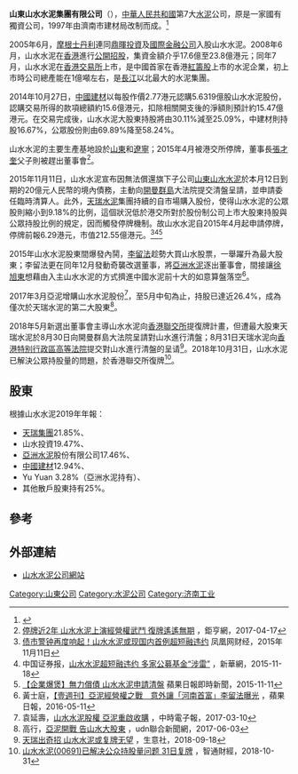 '''山東山水水泥集團有限公司'''（{{sehk|0691}}），[[中華人民共和國|中華人民共和國]]第7大[[水泥|水泥]]公司，原是一家國有獨資公司，1997年由濟南市建材局改制而成。<ref name = "jrj">{{Cite web |url=http://hk.jrj.com.cn/2008/06/170226891154.shtml |title=山水水泥香港IPO在即 大摩複製蒙牛神話 |accessdate=2016-05-18 |archive-date=2016-03-09 |archive-url=https://web.archive.org/web/20160309201832/http://hk.jrj.com.cn/2008/06/170226891154.shtml |dead-url=no }}</ref>

2005年6月，[[摩根士丹利|摩根士丹利]]連同[[鼎暉投資|鼎暉投資]]及[[國際金融公司|國際金融公司]]入股山水水泥。2008年6月，山水水泥在[[香港|香港]]進行[[IPO|公開招股]]，集資金額介乎17.6億至23.8億港元；同年7月，山水水泥在[[香港交易所|香港交易所]]上市，是中國首家在香港[[紅籌股|紅籌股]]上市的水泥企業，初上市時公司總產能在1億噸左右，是[[長江|長江]]以北最大的水泥集團。

2014年10月27日，[[中國建材|中國建材]]以每股作價2.77港元認購5.6319億股山水水泥股份，認購交易所得的款項總額約15.6億港元，扣除相關開支後的淨額則預計約15.47億港元。在交易完成後，山水水泥大股東持股將由30.11%減至25.09%，中建材則持股16.67%，公眾股份則由69.89%降至58.24%。

山水水泥的主要生產基地設於[[山東|山東]]和[[遼寧|遼寧]]；2015年4月被港交所停牌，董事長[[張才奎|張才奎]]父子則被趕出董事會<ref>[https://news.cnyes.com/news/id/3777954 停牌近2年 山水水泥上演經營權武鬥 復牌遙遙無期] {{Wayback|url=https://news.cnyes.com/news/id/3777954 |date=20180721132624 }}，鉅亨網，2017-04-17</ref>。

2015年11月11日，山水水泥宣布因無法償還旗下子公司[[山東山水水泥|山東山水水泥]]於本月12日到期的20億元人民幣的境內債務，主動向[[開曼群島|開曼群島]]大法院提交清盤呈請，並申請委任臨時清算人。此外，[[天瑞水泥|天瑞水泥]]集團持續的自市場購入股份，使得山水水泥的公眾股則縮小到9.18%的比例，這個狀況低於港交所對於股份制公司上市大股東持股與公眾持股比例的規定，因而觸發停牌機制。故山水水泥自2015年4月起申請停牌，停牌前報6.29港元，市值212.55億港元。<ref>[http://finance.ifeng.com/a/20151111/14065224_0.shtml 债市警钟再度响起！山水水泥或现国内首例超短融违约] {{Wayback|url=http://finance.ifeng.com/a/20151111/14065224_0.shtml |date=20151117011422 }} 凤凰网财经，2015年11月11日</ref><ref>中国证券报，[http://news.xinhuanet.com/fortune/2015-11/18/c_128440258.htm 山水水泥超短融违约 多家公募基金“涉雷”] {{Wayback|url=http://news.xinhuanet.com/fortune/2015-11/18/c_128440258.htm |date=20171209204034 }} ，新華網，2015-11-18</ref><ref>[http://hk.apple.nextmedia.com/realtime/finance/20151111/54415885 【企業爆煲】無力償債 山水水泥申請清盤] {{Wayback|url=http://hk.apple.nextmedia.com/realtime/finance/20151111/54415885 |date=20151113050905 }} 蘋果日報即時新聞，2015-11-11</ref>

2015年山水水泥股東間爆發內鬨，[[李留法|李留法]]趁勢大買山水股票，一舉躍升為最大股東；李留法更在同年12月發動奇襲改選董事，將[[亞洲水泥|亞洲水泥]]逐出董事會，間接讓[[徐旭東|徐旭東]]想藉由入主山水水泥的方式擠進中國水泥前十大的如意算盤落空<REF>
黃士庭，[http://www.appledaily.com.tw/realtimenews/article/new/20160511/858002/ 【壹週刊】亞泥經營權之戰　意外讓「河南首富」李留法曝光] {{Wayback|url=http://www.appledaily.com.tw/realtimenews/article/new/20160511/858002/ |date=20171012202917 }}，蘋果日報，2016-05-11
</REF>。

2017年3月亞泥增購山水水泥股份<REF>
袁延壽，[http://www.chinatimes.com/newspapers/20170310000124-260203 山水水泥股權 亞泥重啟收購] {{Wayback|url=http://www.chinatimes.com/newspapers/20170310000124-260203 |date=20171012150429 }}，中時電子報，2017-03-10
</REF>，至5月中旬為止，持股已達近26.4%，成為僅次於天瑞水泥的第二大股東<REF>
高行，[https://udn.com/news/story/7241/2500786 亞泥開戰 告山水大股東] {{Wayback|url=https://udn.com/news/story/7241/2500786 |date=20170909160325 }}，udn聯合新聞網，2017-06-03
</REF>。

2018年5月新選出董事會主導山水水泥向[[香港聯交所|香港聯交所]]提復牌計畫，但遭最大股東天瑞水泥於8月30日向開曼群島大法院呈請對山水進行清盤；8月31日天瑞水泥向[[香港特别行政區高等法院|香港特别行政區高等法院]]提交對山水進行清盤的呈请<ref>[http://www.100ppi.com/news/detail-20180918-1303924.html 天瑞出奇招 山水水泥或复牌无望] {{Wayback|url=http://www.100ppi.com/news/detail-20180918-1303924.html |date=20181111043847 }}，生意社，2018-09-18</ref>。2018年10月31日，山水水泥已解決公眾持股量的問題，於香港聯交所復牌<ref>[https://www.zhitongcaijing.com/content/detail/160624.html 山水水泥(00691)已解决公众持股量问题 31日复牌] {{Wayback|url=https://www.zhitongcaijing.com/content/detail/160624.html |date=20181111043740 }}，智通財經，2018-10-31</ref>。

==股東==
根據山水水泥2019年年報：
*[[天瑞集團|天瑞集團]]21.85%、
*山水投資19.47%、
*[[亞洲水泥|亞洲水泥]]股份有限公司17.46%、
*[[中國建材|中國建材]]12.94%、
*Yu Yuan 3.28%（亞洲水泥持有）、
*其他散戶股東持有25%。

==參考==
{{reflist}}

==外部連結==
*[http://www.shanshuicement.com 山水水泥公司網站] {{Wayback|url=http://www.shanshuicement.com/ |date=20200807035729 }}

[[Category:山東公司|Category:山東公司]]
[[Category:水泥公司|Category:水泥公司]]
[[Category:济南工业|Category:济南工业]]